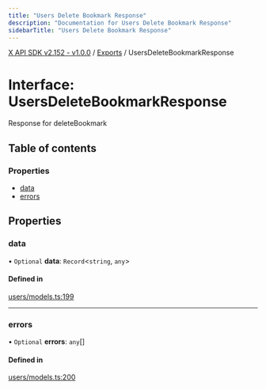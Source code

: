 ```yaml
---
title: "Users Delete Bookmark Response"
description: "Documentation for Users Delete Bookmark Response"
sidebarTitle: "Users Delete Bookmark Response"
---
```


[X API SDK v2.152 - v1.0.0](../README.md) / [Exports](../modules.md) / UsersDeleteBookmarkResponse

# Interface: UsersDeleteBookmarkResponse

Response for deleteBookmark

## Table of contents

### Properties

- [data](UsersDeleteBookmarkResponse.md#data)
- [errors](UsersDeleteBookmarkResponse.md#errors)

## Properties

### data

• `Optional` **data**: `Record`\<`string`, `any`\>

#### Defined in

[users/models.ts:199](https://github.com/xdevplatform/xdk/blob/ad4172ef5f68f089e0f077a190b271016dd35bf7/xdk/typescript/src/users/models.ts#L199)

___

### errors

• `Optional` **errors**: `any`[]

#### Defined in

[users/models.ts:200](https://github.com/xdevplatform/xdk/blob/ad4172ef5f68f089e0f077a190b271016dd35bf7/xdk/typescript/src/users/models.ts#L200)
